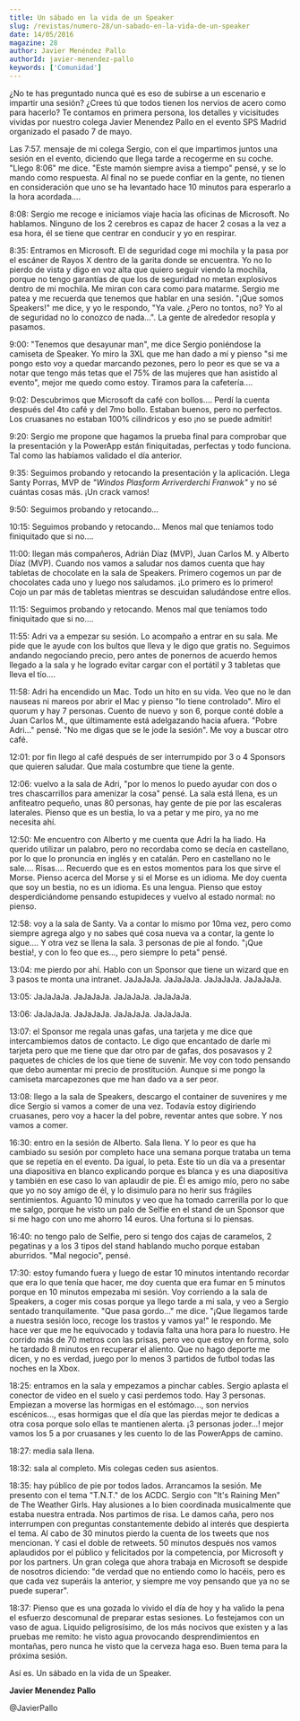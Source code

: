 ```yaml
---
title: Un sábado en la vida de un Speaker
slug: /revistas/numero-28/un-sabado-en-la-vida-de-un-speaker
date: 14/05/2016
magazine: 28
author: Javier Menéndez Pallo
authorId: javier-menendez-pallo
keywords: ['Comunidad']
---
```






​¿No te has preguntado nunca qué es eso de subirse a un escenario e impartir una sesión? ¿Crees tú que todos tienen los nervios de acero como para hacerlo? Te contamos en primera persona, los detalles y vicisitudes vividas por nuestro colega Javier Menendez Pallo en el evento SPS Madrid organizado el pasado 7 de mayo.

Las 7:57. mensaje de mi colega Sergio, con el que impartimos juntos una sesión en el evento, diciendo que llega tarde a recogerme en su coche. "Llego 8:06" me dice. "Este mamón siempre avisa a tiempo" pensé, y se lo mando como respuesta. Al final no se puede confiar en la gente, no tienen en consideración que uno se ha levantado hace 10 minutos para esperarlo a la hora acordada….

8:08: Sergio me recoge e iniciamos viaje hacia las oficinas de Microsoft. No hablamos. Ninguno de los 2 cerebros es capaz de hacer 2 cosas a la vez a esa hora, él se tiene que centrar en conducir y yo en respirar.

8:35: Entramos en Microsoft. El de seguridad coge mi mochila y la pasa por el escáner de Rayos X dentro de la garita donde se encuentra. Yo no lo pierdo de vista y digo en voz alta que quiero seguir viendo la mochila, porque no tengo garantías de que los de seguridad no metan explosivos dentro de mi mochila. Me miran con cara como para matarme. Sergio me patea y me recuerda que tenemos que hablar en una sesión. "¡Que somos Speakers!" me dice, y yo le respondo, "Ya vale. ¿Pero no tontos, no? Yo al de seguridad no lo conozco de nada…". La gente de alrededor resopla y pasamos.

9:00: "Tenemos que desayunar man", me dice Sergio poniéndose la camiseta de Speaker. Yo miro la 3XL que me han dado a mí y pienso "si me pongo esto voy a quedar marcando pezones, pero lo peor es que se va a notar que tengo más tetas que el 75% de las mujeres que han asistido al evento", mejor me quedo como estoy. Tiramos para la cafetería….

9:02: Descubrimos que Microsoft da café con bollos…. Perdí la cuenta después del 4to café y del 7mo bollo. Estaban buenos, pero no perfectos. Los cruasanes no estaban 100% cilíndricos y eso ¡no se puede admitir!

9:20: Sergio me propone que hagamos la prueba final para comprobar que la presentación y la PowerApp están finiquitadas, perfectas y todo funciona. Tal como las habíamos validado el día anterior.

9:35: Seguimos probando y retocando la presentación y la aplicación. Llega Santy Porras, MVP de *"Windos Plasform Arriverderchi Franwok"* y no sé cuántas cosas más. ¡Un crack vamos!

9:50: Seguimos probando y retocando…

10:15: Seguimos probando y retocando… Menos mal que teníamos todo finiquitado que si no….

11:00: llegan más compañeros, Adrián Díaz (MVP), Juan Carlos M. y Alberto Díaz (MVP). Cuando nos vamos a saludar nos damos cuenta que hay tabletas de chocolate en la sala de Speakers. Primero cogemos un par de chocolates cada uno y luego nos saludamos. ¡Lo primero es lo primero! Cojo un par más de tabletas mientras se descuidan saludándose entre ellos.

11:15: Seguimos probando y retocando. Menos mal que teníamos todo finiquitado que si no….

11:55: Adri va a empezar su sesión. Lo acompaño a entrar en su sala. Me pide que le ayude con los bultos que lleva y le digo que gratis no. Seguimos andando negociando precio, pero antes de ponernos de acuerdo hemos llegado a la sala y he logrado evitar cargar con el portátil y 3 tabletas que lleva el tío….

11:58: Adri ha encendido un Mac. Todo un hito en su vida. Veo que no le dan nauseas ni mareos por abrir el Mac y pienso "lo tiene controlado". Miro el quorum y hay 7 personas. Cuento de nuevo y son 6, porque conté doble a Juan Carlos M., que últimamente está adelgazando hacia afuera. "Pobre Adri…" pensé. "No me digas que se le jode la sesión". Me voy a buscar otro café.

12:01: por fin llego al café después de ser interrumpido por 3 o 4 Sponsors que quieren saludar. Que mala costumbre que tiene la gente.

12:06: vuelvo a la sala de Adri, "por lo menos lo puedo ayudar con dos o tres chascarrillos para amenizar la cosa" pensé. La sala está llena, es un anfiteatro pequeño, unas 80 personas, hay gente de pie por las escaleras laterales. Pienso que es un bestia, lo va a petar y me piro, ya no me necesita ahí.

12:50: Me encuentro con Alberto y me cuenta que Adri la ha liado. Ha querido utilizar un palabro, pero no recordaba como se decía en castellano, por lo que lo pronuncia en inglés y en catalán. Pero en castellano no le sale…. Risas…. Recuerdo que es en estos momentos para los que sirve el Morse. Pienso acerca del Morse y si el Morse es un idioma. Me doy cuenta que soy un bestia, no es un idioma. Es una lengua. Pienso que estoy desperdiciándome pensando estupideces y vuelvo al estado normal: no pienso.

12:58: voy a la sala de Santy. Va a contar lo mismo por 10ma vez, pero como siempre agrega algo y no sabes qué cosa nueva va a contar, la gente lo sigue…. Y otra vez se llena la sala. 3 personas de pie al fondo. "¡Que bestia!, y con lo feo que es…, pero siempre lo peta" pensé.

13:04: me pierdo por ahí. Hablo con un Sponsor que tiene un wizard que en 3 pasos te monta una intranet. JaJaJaJa. JaJaJaJa. JaJaJaJa. JaJaJaJa.

13:05: JaJaJaJa. JaJaJaJa. JaJaJaJa. JaJaJaJa.

13:06: JaJaJaJa. JaJaJaJa. JaJaJaJa. JaJaJaJa.

13:07: el Sponsor me regala unas gafas, una tarjeta y me dice que intercambiemos datos de contacto. Le digo que encantado de darle mi tarjeta pero que me tiene que dar otro par de gafas, dos posavasos y 2 paquetes de chicles de los que tiene de suvenir. Me voy con todo pensando que debo aumentar mi precio de prostitución. Aunque si me pongo la camiseta marcapezones que me han dado va a ser peor.

13:08: llego a la sala de Speakers, descargo el container de suvenires y me dice Sergio si vamos a comer de una vez. Todavía estoy digiriendo cruasanes, pero voy a hacer la del pobre, reventar antes que sobre. Y nos vamos a comer.

16:30: entro en la sesión de Alberto. Sala llena. Y lo peor es que ha cambiado su sesión por completo hace una semana porque trataba un tema que se repetía en el evento. Da igual, lo peta. Este tío un día va a presentar una diapositiva en blanco explicando porque es blanca y es una diapositiva y también en ese caso lo van aplaudir de pie. Él es amigo mío, pero no sabe que yo no soy amigo de él, y lo disimulo para no herir sus frágiles sentimientos. Aguanto 10 minutos y veo que ha tomado carrerilla por lo que me salgo, porque he visto un palo de Selfie en el stand de un Sponsor que si me hago con uno me ahorro 14 euros. Una fortuna si lo piensas.

16:40: no tengo palo de Selfie, pero si tengo dos cajas de caramelos, 2 pegatinas y a los 3 tipos del stand hablando mucho porque estaban aburridos. "Mal negocio", pensé.

17:30: estoy fumando fuera y luego de estar 10 minutos intentando recordar que era lo que tenía que hacer, me doy cuenta que era fumar en 5 minutos porque en 10 minutos empezaba mi sesión. Voy corriendo a la sala de Speakers, a coger mis cosas porque ya llego tarde a mi sala, y veo a Sergio sentado tranquilamente. "Que pasa gordo…" me dice. "¡Que llegamos tarde a nuestra sesión loco, recoge los trastos y vamos ya!" le respondo. Me hace ver que me he equivocado y todavía falta una hora para lo nuestro. He corrido más de 70 metros con las prisas, pero veo que estoy en forma, solo he tardado 8 minutos en recuperar el aliento. Que no hago deporte me dicen, y no es verdad, juego por lo menos 3 partidos de futbol todas las noches en la Xbox.

18:25: entramos en la sala y empezamos a pinchar cables. Sergio aplasta el conector de video en el suelo y casi perdemos todo. Hay 3 personas. Empiezan a moverse las hormigas en el estómago…, son nervios escénicos…, esas hormigas que el día que las pierdas mejor te dedicas a otra cosa porque solo ellas te mantienen alerta. ¡3 personas joder…! mejor vamos los 5 a por cruasanes y les cuento lo de las PowerApps de camino.

18:27: media sala llena.

18:32: sala al completo. Mis colegas ceden sus asientos.

18:35: hay público de pie por todos lados. Arrancamos la sesión. Me presento con el tema "T.N.T." de los ACDC. Sergio con "It's Raining Men" de The Weather Girls. Hay alusiones a lo bien coordinada musicalmente que estaba nuestra entrada. Nos partimos de risa. Le damos caña, pero nos interrumpen con preguntas constantemente debido al interés que despierta el tema. Al cabo de 30 minutos pierdo la cuenta de los tweets que nos mencionan. Y casi el doble de retweets. 50 minutos después nos vamos aplaudidos por el público y felicitados por la competencia, por Microsoft y por los partners. Un gran colega que ahora trabaja en Microsoft se despide de nosotros diciendo: "de verdad que no entiendo como lo hacéis, pero es que cada vez superáis la anterior, y siempre me voy pensando que ya no se puede superar".

18:37: Pienso que es una gozada lo vivido el día de hoy y ha valido la pena el esfuerzo descomunal de preparar estas sesiones. Lo festejamos con un vaso de agua. Liquido peligrosísimo, de los más nocivos que existen y a las pruebas me remito: he visto agua provocando desprendimientos en montañas, pero nunca he visto que la cerveza haga eso. Buen tema para la próxima sesión.

Así es. Un sábado en la vida de un Speaker.



**Javier Menendez Pallo**

@JavierPallo

